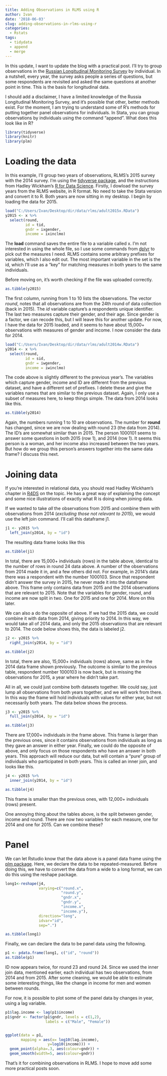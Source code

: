 ```yaml
---
title: Adding Observations in RLMS using R
author: Ivan
date: '2018-06-03'
slug: adding-observations-in-rlms-using-r
categories:
  - Rstats
tags:
  - tidydata
  - append
  - merge
---
```



In this update, I want to update the blog with a practical post. I'll try to group observations in the [Russian Longitudinal Monitoring Survey](http://www.cpc.unc.edu/projects/rlms-hse) by individual. In a nutshell, every year, the survey asks people a series of questions, but some respondents are revisited and asked the same questions at another point in time. This is the basis for longitudinal data. 

I should add a disclaimer, I have a limited knowledge of the Russia Longitudinal Monitoring Survey, and it's possible that other, better methods exist. For the moment, I am trying to understand some of R's methods for putting together panel observations for individuals. In Stata, you can group observations by individuals using the command "append". What does this look like in R?
```r
library(tidyverse)
library(knitr)
library(plm)

```


# Loading the data

In this example, I'll group two years of observations, RLMS's 2015 survey with the 2014 survey. I'm using the [tidyverse package](https://www.tidyverse.org), and the instructions from Hadley Wickham's [R for Data Science](http://r4ds.had.co.nz). Firstly, I dowload the survey years from the RLMS website, in R format. No need to take the Stata version and convert it to R. Both years are now sitting in my desktop. I begin by loading the data for 2015.

```r

load("C:/Users/Ivan/Desktop/dir/data/rlms/adult2015x.RData")
y2015 <- x %>%
  select(round, 
         id = tid,
         gndr = ixgender,
         income = ixinclmo)


```

The **load** command saves the entire file to a variable called x. I'm not interested in using the whole file, so I use some commands from [dplyr](https://cran.r-project.org/web/packages/dplyr/vignettes/dplyr.html) to pick out the measures I need. RLMS contains some arbitrary prefixes for variables, which I also edit out. The most important variable in the set is the id, which I'll use as a "key" for matching measures in both years to the same individuals. 

Before moving on, it's worth checking if the file was uploaded correctly. 

```r
as.tibble(y2015)
```

The first column, running from 1 to 10 lists the observations. The vector *round*, notes that all observations are from the 24th round of data collection (back in 2015). The *id* variable capture's a respondents unique identifier. The last two measures capture their gender, and their age. Since gender is a factor, we can recode this, but I will leave this for another update. For now, I have the data for 2015 loaded, and it seems to have about 15,000+ observations with measures of gender and income. I now consider the data for 2014.

```r

load("C:/Users/Ivan/Desktop/dir/data/rlms/adult2014w.RData")
y2014 <- x %>%
  select(round, 
         id = sid,
         gndr = iwgender,
         income = iwinclmo)
```

The code above is slightly different to the previous year's. The variables which capture gender, income and ID are different from the previous dataset, and have a different set of prefixes. I delete these and give the variables names that are similar to the previous dataset. Again, I only use a subset of measures here, to keep things simple. The data from 2014 looks like this.

```r
as.tibble(y2014)
```

Again, the numbers running 1 to 10 are observations. The number for **round** has changed, since we are now dealing with round 23 (the data from 2014). The ID's are somewhat similar than in 2015. The person 1000101 seems to answer some questions in both 2015 (row 1), and 2014 (row 1). It seems this person is a woman, and her income also increased between the two years. But how do we group this person's answers together into the same data frame? I discuss this next.

# Joining data

If you're interested in relational data, you should read Hadley Wickham's chapter in [R4DS](http://r4ds.had.co.nz/relational-data.html) on the topic. He has a great way of explaining the concept and some nice illustrations of exactly what R is doing when joining data.

If we wanted to take *all* the observations from 2015 and combine them with observations from 2014 (*excluding those not relevant to 2015*), we would use the left join command. I'll call this dataframe j1.


```r
j1 <- y2015 %>%
  left_join(y2014, by = "id")
```

The resulting data frame looks like this

```r
as.tibble(j1)
```

In total, there are 15,000+ individuals (rows) in the table above, identical to the number of rows in round 24 data above. A number of the observations from 2014 made it in, and a few others did not. For example, in 2014's data there was a respondent with the number 1000103. Since that respondent didn't answer the survey in 2015, he never made it into the dataframe above. This frame only contains data from 2015 and the 2014 observations that are relevant to 2015. Note that the variables for gender, round, and income are now split in two. One for 2015 and one for 2014. More on this later.

We can also a do the opposite of above. If we had the 2015 data, we could combine it with data from 2014, giving priority to 2014. In this way, we would take all of 2014 data, and only the 2015 observations that are relevant to 2014. The code below shows this, the data is labeled j2. 

```r

j2 <- y2015 %>%
  right_join(y2014, by = "id")

as.tibble(j2)
```


In total, there are also, 15,000+ individuals (rows) above, same as in the 2014 data frame shown previously. The outcome is similar to the previous table, respondent number 1000103 is now back, but is missing the observations for 2015, a year where he didn't take part. 

All in all, we could just combine both datasets together. We could say, just lump all observations from both years together, and we will work from there. In this way the frame will hold individuals with values for either year, but not necessarily both years. The data below shows the process.


```r

j3 <- y2015 %>%
  full_join(y2014, by = "id")

as.tibble(j3)
```


There are 17,000+ individuals in the frame above.
This frame is larger than the previous ones, since it contains observations from individuals as long as they gave an answer in either year. Finally, we could do the opposite of above, and only focus on those respondents who have an answer in both years. This approach will reduce our data, but will contain a "pure" group of individuals who participated in both years. This is called an inner join, and looks like this.

```r

j4 <- y2015 %>%
  inner_join(y2014, by = "id")

as.tibble(j4)
```

This frame is smaller than the previous ones, with 12,000+ individuals (rows) present. 

One annoying thing about the tables above, is the split between gender, income and round. There are now two variables for each measure, one for 2014 and one for 2015. Can we combine these?

# Panel

We can let Rstudio know that the data above is a panel data frame using the [plm package](https://cran.r-project.org/web/packages/plm/vignettes/plm.pdf). Here, we declare the data to be repeated-measured. Before doing this, we have to convert the data from a wide to a long format, we can do this using the reshape package.

```r

long1<-reshape(j4,
               varying=c("round.x",
                         "round.y",
                         "gndr.x",
                         "gndr.y",
                         "income.x",
                         "income.y"),
               direction="long", 
               idvar="id",
               sep=".")

as.tibble(long1)

```


Finally, we can declare the data to be panel data using the following.

```r
p1 <- pdata.frame(long1, c("id", "round"))
as.tibble(p1)
```

ID now appears twice, for round 23 and round 24. Since we used the inner join data, mentioned earlier, each individual has two observations, from 2014 and from 2015. After some cleaning, we would be able to estimate some interesting things, like the change in income for men and women between rounds. 

For now, it is possible to plot some of the panel data by changes in year, using a lag variable.

```r
p1$lag.income <- lag(p1$income)
p1$gndr <- factor(p1$gndr, levels = c(1,2),
                  labels = c("Male", "Female"))


ggplot(data = p1, 
       mapping = aes(x= log10(lag.income), 
                   y=log10(income))) +
  geom_point(alpha=.3, aes(colour=gndr)) +
  geom_smooth(width=5, aes(colour=gndr))


```

That's it for combining observations in RLMS. I hope to move add some more practical posts soon.